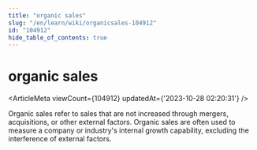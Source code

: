 ```yaml
---
title: "organic sales"
slug: "/en/learn/wiki/organicsales-104912"
id: "104912"
hide_table_of_contents: true
---
```



<Breadcrumbs current="organic sales" />

# organic sales

<ArticleMeta viewCount={104912} updatedAt={'2023-10-28 02:20:31'} />
<div className='border-solid border-b border-t-0 my-4 border-[var(--ifm-color-gray-300)]' />

Organic sales refer to sales that are not increased through mergers, acquisitions, or other external factors. Organic sales are often used to measure a company or industry's internal growth capability, excluding the interference of external factors.
